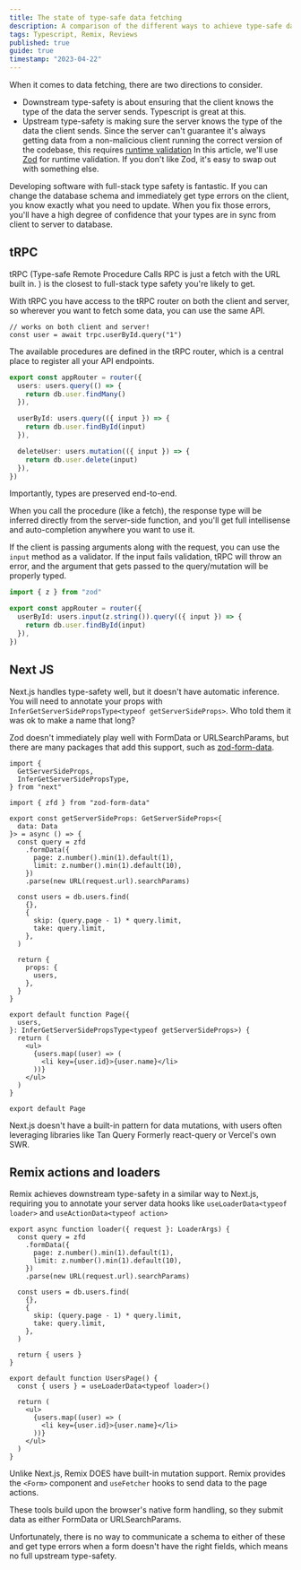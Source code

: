 ```yaml
---
title: The state of type-safe data fetching
description: A comparison of the different ways to achieve type-safe data fetching in Next.js, Remix, and tRPC.
tags: Typescript, Remix, Reviews
published: true
guide: true
timestamp: "2023-04-22"
---
```


When it comes to data fetching, there are two directions to consider.

- Downstream type-safety is about ensuring that the client knows the type of the data the server sends. Typescript is great at this.
- Upstream type-safety is making sure the server knows the type of the data the client sends. Since the server can't guarantee it's always getting data from a non-malicious client running the correct version of the codebase, this requires [runtime validation](/content/typescript-runtime-validation)<SideNote> In this article, we'll use [Zod]() for runtime validation. If you don't like Zod, it's easy to swap out with something else.</SideNote>

Developing software with full-stack type safety is fantastic. If you can change the database schema and immediately get type errors on the client, you know exactly what you need to update. When you fix those errors, you'll have a high degree of confidence that your types are in sync from client to server to database.

## tRPC

tRPC (Type-safe Remote Procedure Calls<SideNote> RPC is just a fetch with the URL built in. </SideNote>) is the closest to full-stack type safety you're likely to get.

With tRPC you have access to the tRPC router on both the client and server, so wherever you want to fetch some data, you can use the same API.

```tsx
// works on both client and server!
const user = await trpc.userById.query("1")
```

The available procedures are defined in the tRPC router, which is a central place to register all your API endpoints.

```ts
export const appRouter = router({
  users: users.query(() => {
    return db.user.findMany()
  }),

  userById: users.query(({ input }) => {
    return db.user.findById(input)
  }),

  deleteUser: users.mutation(({ input }) => {
    return db.user.delete(input)
  }),
})
```

Importantly, types are preserved end-to-end.

When you call the procedure (like a fetch), the response type will be inferred directly from the server-side function, and you'll get full intellisense and auto-completion anywhere you want to use it.

If the client is passing arguments along with the request, you can use the `input` method as a validator. If the input fails validation, tRPC will throw an error, and the argument that gets passed to the query/mutation will be properly typed.

```ts
import { z } from "zod"

export const appRouter = router({
  userById: users.input(z.string()).query(({ input }) => {
    return db.user.findById(input)
  }),
})
```

## Next JS

Next.js handles type-safety well, but it doesn't have automatic inference. You will need to annotate your props with `InferGetServerSidePropsType<typeof getServerSideProps>`.<SideNote> Who told them it was ok to make a name that long? </SideNote>

Zod doesn't immediately play well with FormData or URLSearchParams, but there are many packages that add this support, such as [zod-form-data](https://www.npmjs.com/package/zod-form-data).

```tsx
import {
  GetServerSideProps,
  InferGetServerSidePropsType,
} from "next"

import { zfd } from "zod-form-data"

export const getServerSideProps: GetServerSideProps<{
  data: Data
}> = async () => {
  const query = zfd
    .formData({
      page: z.number().min(1).default(1),
      limit: z.number().min(1).default(10),
    })
    .parse(new URL(request.url).searchParams)

  const users = db.users.find(
    {},
    {
      skip: (query.page - 1) * query.limit,
      take: query.limit,
    },
  )

  return {
    props: {
      users,
    },
  }
}

export default function Page({
  users,
}: InferGetServerSidePropsType<typeof getServerSideProps>) {
  return (
    <ul>
      {users.map((user) => (
        <li key={user.id}>{user.name}</li>
      ))}
    </ul>
  )
}

export default Page
```

Next.js doesn't have a built-in pattern for data mutations, with users often leveraging libraries like Tan Query<SideNote> Formerly react-query </SideNote> or Vercel's own SWR.

## Remix actions and loaders

Remix achieves downstream type-safety in a similar way to Next.js, requiring you to annotate your server data hooks like `useLoaderData<typeof loader>` and `useActionData<typeof action>`

```tsx
export async function loader({ request }: LoaderArgs) {
  const query = zfd
    .formData({
      page: z.number().min(1).default(1),
      limit: z.number().min(1).default(10),
    })
    .parse(new URL(request.url).searchParams)

  const users = db.users.find(
    {},
    {
      skip: (query.page - 1) * query.limit,
      take: query.limit,
    },
  )

  return { users }
}

export default function UsersPage() {
  const { users } = useLoaderData<typeof loader>()

  return (
    <ul>
      {users.map((user) => (
        <li key={user.id}>{user.name}</li>
      ))}
    </ul>
  )
}
```

Unlike Next.js, Remix DOES have built-in mutation support. Remix provides the `<Form>` component and `useFetcher` hooks to send data to the page actions.

These tools build upon the browser's native form handling, so they submit data as either FormData or URLSearchParams.

Unfortunately, there is no way to communicate a schema to either of these and get type errors when a form doesn't have the right fields, which means no full upstream type-safety.
